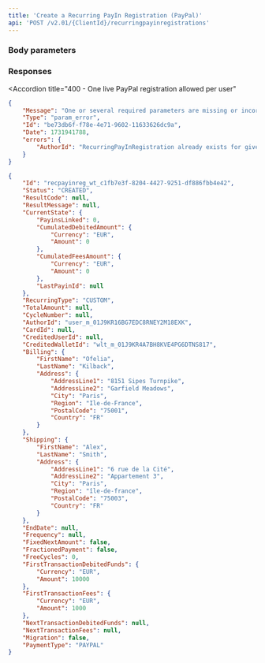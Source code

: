 ```yaml
---
title: 'Create a Recurring PayIn Registration (PayPal)'  
api: 'POST /v2.01/{ClientId}/recurringpayinregistrations'  
---
```





### Body parameters  

<AuthorId />  

<CreditedWalletId />  

<FirstTransactionDebitedFunds />  

<FirstTransactionFees />  

<Billing3 />  

<Shipping5 />  

<FixedNextAmount1 />  

<NextTransactionDebitedFunds1 />  

<NextTransactionFees />  

<PaymentType15 />  

<ProfilingAttemptReference />  

### Responses  

<AccordionGroup>

<Accordion title="200">  

<IdResponse />  

<Status15Response />  

<ResultCodeResponse />  

<ResultMessageResponse />  

<CurrentStateResponse />  

<RecurringType1Response />  

<TotalAmount1Response />  

<CycleNumber1Response />  

<AuthorIdResponse />  

<CardId2Response />  

<CreditedUserIdResponse />  

<CreditedWalletIdResponse />  

<Billing1Response />  

<Shipping6Response />  

<EndDate1Response />  

<Frequency1Response />  

<FixedNextAmount1Response />  

<FractionedPayment1Response />  

<FreeCycles1Response />  

<FirstTransactionDebitedFundsResponse />  

<FirstTransactionFeesResponse />  

<NextTransactionDebitedFunds1Response />  

<NextTransactionFeesResponse />  

<Migration1Response />

<PaymentType15Response />

</Accordion>

</AccordionGroup>

<AccordionGroup>

<Accordion
title="400 - One live PayPal registration allowed per user"
>
````json
{
    "Message": "One or several required parameters are missing or incorrect. An incorrect resource ID also raises this kind of error.",
    "Type": "param_error",
    "Id": "be73db6f-f78e-4e71-9602-11633626dc9a",
    "Date": 1731941788,
    "errors": {
        "AuthorId": "RecurringPayInRegistration already exists for given AuthorId=user_m_01JCQYRAFZQMN5TD4X5Z3JFZT0 and PaymentType=PAYPAL"
    }
}
````
</Accordion>

</AccordionGroup>

<ResponseExample>  

```json 200  
{
    "Id": "recpayinreg_wt_c1fb7e3f-8204-4427-9251-df886fbb4e42",
    "Status": "CREATED",
    "ResultCode": null,
    "ResultMessage": null,
    "CurrentState": {
        "PayinsLinked": 0,
        "CumulatedDebitedAmount": {
            "Currency": "EUR",
            "Amount": 0
        },
        "CumulatedFeesAmount": {
            "Currency": "EUR",
            "Amount": 0
        },
        "LastPayinId": null
    },
    "RecurringType": "CUSTOM",
    "TotalAmount": null,
    "CycleNumber": null,
    "AuthorId": "user_m_01J9KR16BG7EDC8RNEY2M18EXK",
    "CardId": null,
    "CreditedUserId": null,
    "CreditedWalletId": "wlt_m_01J9KR4A7BH8KVE4PG6DTNS817",
    "Billing": {
        "FirstName": "Ofelia",
        "LastName": "Kilback",
        "Address": {
            "AddressLine1": "8151 Sipes Turnpike",
            "AddressLine2": "Garfield Meadows",
            "City": "Paris",
            "Region": "Ile-de-France",
            "PostalCode": "75001",
            "Country": "FR"
        }
    },
    "Shipping": {
        "FirstName": "Alex",
        "LastName": "Smith",
        "Address": {
            "AddressLine1": "6 rue de la Cité",
            "AddressLine2": "Appartement 3",
            "City": "Paris",
            "Region": "île-de-france",
            "PostalCode": "75003",
            "Country": "FR"
        }
    },
    "EndDate": null,
    "Frequency": null,
    "FixedNextAmount": false,
    "FractionedPayment": false,
    "FreeCycles": 0,
    "FirstTransactionDebitedFunds": {
        "Currency": "EUR",
        "Amount": 10000
    },
    "FirstTransactionFees": {
        "Currency": "EUR",
        "Amount": 1000
    },
    "NextTransactionDebitedFunds": null,
    "NextTransactionFees": null,
    "Migration": false,
    "PaymentType": "PAYPAL"
}
```  

</ResponseExample>  

<RequestExample>  

  <RestCreateRecurringPayinRegistrationPayPal />
  
</RequestExample>